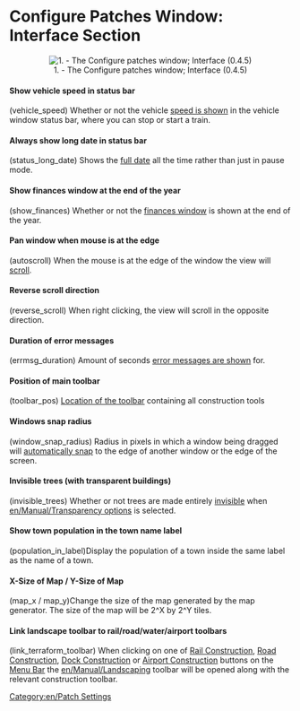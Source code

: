 {{en/Outdated}}
{{en/Archive/Manual/Settings/Patch Config}}

=Configure Patches Window: Interface Section=
<center>[[File:en/Patches-interface.png|center|frame|1. - The Configure patches window; Interface (0.4.5)]]</center>

====Show vehicle speed in status bar====
(vehicle_speed) Whether or not the vehicle [[en/Archive/Manual/Settings/Show vehicle speed|speed is shown]] in the vehicle window status bar, where you can stop or start a train.

====Always show long date in status bar====
(status_long_date) Shows the [[en/Archive/Manual/Settings/Long date in status bar|full date]] all the time rather than just in pause mode.

====Show finances window at the end of the year====
(show_finances) Whether or not the [[en/Archive/Manual/Settings/Show finances at end of year|finances window]] is shown at the end of the year.

====Pan window when mouse is at the edge====
(autoscroll) When the mouse is at the edge of the window the view will [[en/Archive/Manual/Settings/Autoscroll|scroll]].

====Reverse scroll direction====
(reverse_scroll) When right clicking, the view will scroll in the opposite direction.

====Duration of error messages====
(errmsg_duration) Amount of seconds [[en/Archive/Manual/Settings/Error message duration|error messages are shown]] for.

====Position of main toolbar====
(toolbar_pos) [[en/Archive/Manual/Settings/Toolbar position|Location of the toolbar]] containing all construction tools

====Windows snap radius====
(window_snap_radius) Radius in pixels in which a window being dragged will [[en/Archive/Manual/Settings/Window snap radius|automatically snap]] to the edge of another window or the edge of the screen.

====Invisible trees (with transparent buildings)====
(invisible_trees) Whether or not trees are made entirely [[en/Archive/Manual/Settings/Invisible trees|invisible]] when [[en/Manual/Transparency options]] is selected.

====Show town population in the town name label====
(population_in_label)Display the population of a town inside the same label as the name of a town.

====X-Size of Map / Y-Size of Map====
(map_x / map_y)Change the size of the map generated by the map generator.  The size of the map will be 2^X by 2^Y tiles.

====Link landscape toolbar to rail/road/water/airport toolbars====
(link_terraform_toolbar) When clicking on one of [[en/Manual/Railway construction|Rail Construction]], [[en/Manual/Roadway construction|Road Construction]], [[en/Manual/Waterway construction|Dock Construction]] or [[en/Manual/Airport construction|Airport Construction]] buttons on the [[en/Manual/Game interface|Menu Bar]] the [[en/Manual/Landscaping]] toolbar will be opened along with the relevant construction toolbar.

[[Category:en/Patch Settings]]